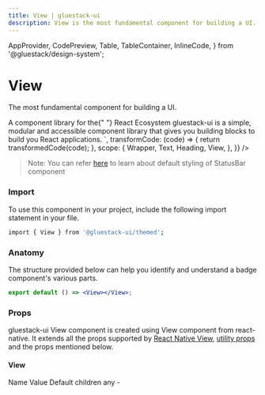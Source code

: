 ```yaml
---
title: View | gluestack-ui
description: View is the most fundamental component for building a UI.
---
```


  AppProvider,
  CodePreview,
  Table,
  TableContainer,
  InlineCode,
} from '@gluestack/design-system';

<Meta title="ui/components/View" />

# View

The most fundamental component for building a UI.

<AppProvider>
  <CodePreview
    showComponentRenderer={true}
    showArgsController={false}
    metaData={{
      code: `
       <View p="$4">
      <Heading>
        A component library for the{" "}
        <Heading color="$emerald400">React Ecosystem</Heading>
      </Heading>
      <Text pt="$3">
        gluestack-ui is a simple, modular and accessible component library that
        gives you building blocks to build you React applications.
      </Text>
    </View>
`,
      transformCode: (code) => {
        return transformedCode(code);
      },
      scope: {
        Wrapper,
        Text,
        Heading,
        View,
      },
    }}
  />
</AppProvider>

<br />

> Note: You can refer [here](https://github.com/gluestack/gluestack-ui/tree/main/packages/themed/src/components/View/styled-components) to learn about default styling of StatusBar component

### Import

To use this component in your project, include the following import statement in your file.

```bash
import { View } from '@gluestack-ui/themed';
```

### Anatomy

The structure provided below can help you identify and understand a badge component's various parts.

```jsx
export default () => <View></View>;
```

### Props

gluestack-ui View component is created using View component from react-native. It extends all the props supported by [React Native View](https://reactnative.dev/docs/view#props), [utility props](/ui/docs/styling/utility-and-sx-props) and the props mentioned below.

#### View

<AppProvider>
  <TableContainer>
    <Table>
      <Table.THead>
        <Table.TR>
          <Table.TH>
            <Table.TText>Name</Table.TText>
          </Table.TH>
          <Table.TH>
            <Table.TText>Value</Table.TText>
          </Table.TH>
          <Table.TH>
            <Table.TText>Default</Table.TText>
          </Table.TH>
        </Table.TR>
      </Table.THead>
      <Table.TBody>
        <Table.TR>
          <Table.TD>
            <Table.TText>
              <InlineCode>children</InlineCode>
            </Table.TText>
          </Table.TD>
          <Table.TD>
            <Table.TText>any</Table.TText>
          </Table.TD>
          <Table.TD>
            <Table.TText>-</Table.TText>
          </Table.TD>
        </Table.TR>
      </Table.TBody>
    </Table>
  </TableContainer>
</AppProvider>
